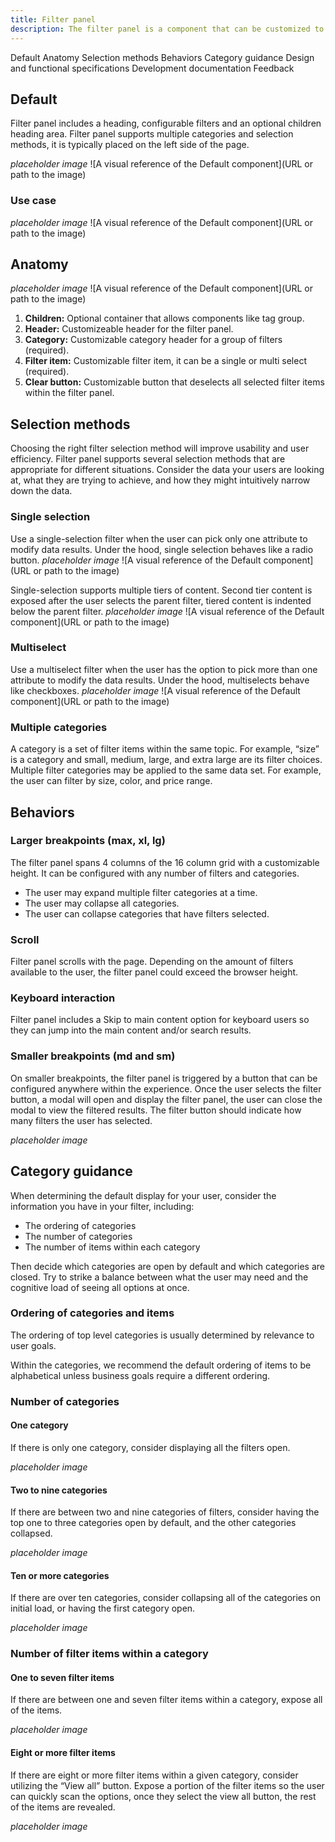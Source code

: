 ```yaml
---
title: Filter panel
description: The filter panel is a component that can be customized to provide categorized filters to help users trim down large amounts of content, data and/or search results.
---
```



<ComponentDescription name="Filter panel" type="ui" />

<AnchorLinks>

<AnchorLink>Default</AnchorLink>
<AnchorLink>Anatomy</AnchorLink>
<AnchorLink>Selection methods</AnchorLink>
<AnchorLink>Behaviors</AnchorLink>
<AnchorLink>Category guidance</AnchorLink>
<AnchorLink>Design and functional specifications</AnchorLink>
<AnchorLink>Development documentation</AnchorLink>
<AnchorLink>Feedback</AnchorLink>

</AnchorLinks>

<!--
Include additional <AnchorLinks> if you add additional sections within the page. Text must match header text.
<AnchorLink>Header text you're linking to</AnchorLink>
-->

## Default

Filter panel includes a heading, configurable filters and an optional children heading area. Filter panel supports multiple categories and selection methods, it is typically placed on the left side of the page.

*placeholder image* ![A visual reference of the Default component](URL or path to the image)


### Use case

*placeholder image* ![A visual reference of the Default component](URL or path to the image)

## Anatomy
*placeholder image* ![A visual reference of the Default component](URL or path to the image)

1. **Children:** Optional container that allows components like tag group.
2. **Header:** Customizeable header for the filter panel.
3. **Category:** Customizable category header for a group of filters (required).
4. **Filter item:** Customizable filter item, it can be a single or multi select (required).
5. **Clear button:** Customizable button that deselects all selected filter items within the filter panel.


## Selection methods
Choosing the right filter selection method will improve usability and user efficiency. Filter panel supports several selection methods that are appropriate for different situations. Consider the data your users are looking at, what they are trying to achieve, and how they might intuitively narrow down the data.

### Single selection
Use a single-selection filter when the user can pick only one attribute to modify data results. Under the hood, single selection behaves like a radio button.
*placeholder image* ![A visual reference of the Default component](URL or path to the image)

Single-selection supports multiple tiers of content. Second tier content is exposed after the user selects the parent filter, tiered content is indented below the parent filter.
*placeholder image* ![A visual reference of the Default component](URL or path to the image)

### Multiselect
Use a multiselect filter when the user has the option to pick more than one attribute to modify the data results. Under the hood, multiselects behave like checkboxes.
*placeholder image* ![A visual reference of the Default component](URL or path to the image)

### Multiple categories
A category is a set of filter items within the same topic. For example, “size” is a category and small, medium, large, and extra large are its filter choices. Multiple filter categories may be applied to the same data set. For example, the user can filter by size, color, and price range.


## Behaviors

### Larger breakpoints (max, xl, lg)
The filter panel spans 4 columns of the 16 column grid with a customizable height. It can be configured with any number of filters and categories. 

* The user may expand multiple filter categories at a time.
* The user may collapse all categories.
* The user can collapse categories that have filters selected. 

### Scroll
Filter panel scrolls with the page. Depending on the amount of filters available to the user, the filter panel could exceed the browser height.

### Keyboard interaction
Filter panel includes a Skip to main content option for keyboard users so they can jump into the main content and/or search results.

### Smaller breakpoints (md and sm)
On smaller breakpoints, the filter panel is triggered by a button that can be configured anywhere within the experience. Once the user selects the filter button, a modal will open and display the filter panel, the user can close the modal to view the filtered results. The filter button should indicate how many filters the user has selected.

*placeholder image*


## Category guidance

When determining the default display for your user, consider the information you have in your filter, including:

* The ordering of categories
* The number of categories
* The number of items within each category

Then decide which categories are open by default and which categories are closed. Try to strike a balance between what the user may need and the cognitive load of seeing all options at once.

### Ordering of categories and items
The ordering of top level categories is usually determined by relevance to user goals.

Within the categories, we recommend the default ordering of items to be alphabetical unless business goals require a different ordering.

### Number of categories

#### One category
If there is only one category, consider displaying all the filters open.

*placeholder image*

#### Two to nine categories
If there are between two and nine categories of filters, consider having the top one to three categories open by default, and the other categories collapsed.

*placeholder image*

#### Ten or more categories
If there are over ten categories, consider collapsing all of the categories on initial load, or having the first category open.

*placeholder image*

### Number of filter items within a category

#### One to seven filter items
If there are between one and seven filter items within a category, expose all of the items.

*placeholder image*

#### Eight or more filter items
If there are eight or more filter items within a given category, consider utilizing the “View all” button. Expose a portion of the filter items so the user can quickly scan the options, once they select the view all button, the rest of the items are revealed. 

*placeholder image*


<ComponentFooter name="Filter panel" type="ui" />
